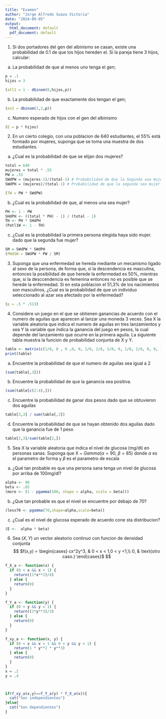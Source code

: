 ```yaml
---
title: "Examen"
author: "Jorge Alfredo Suazo Victoria"
date: "2024-09-05"
output:
  html_document: default
  pdf_document: default
---
```

1. Si dos portadores del gen del albinismo se casan, existe una probabilidad de 0.1 de que los hijos hereden el. Si la pareja tiene 3 hijos, calcular:

a) La probabilidad de que al menos uno tenga el gen;
```r
p = .1
hijos = 3

(atl1 = 1 - dbinom(0,hijos,p))

```
b) La probabilidad de que exactamente dos tengan el gen;
```r
(ex2 = dbinom(2,3,p))
```
c) Numero esperado de hijos con el gen del albinismo
```r
(E = p * hijos)
```

2. En un cierto colegio, con una poblacion de 640 estudiantes, el 55% está formado por mujeres, suponga que se toma una muestra de dos estudiantes.

a) ¿Cual es la probabilidad de que se elijan dos mujeres?
```r
total = 640
mujeres = total * .55
PW = .55
SWdPW = (mujeres-1)/(total-1) # Probabilidad de Que la Segunda sea mujer dado que la primera fue mujer
SWdPH = (mujeres)/(total-1) # Probabilidad de que la segunda sea mujer dado que el primero fue hombre

(TW = PW * SWdPW)
```
b) ¿Cual es la probabilidad de que, al menos una sea mujer?
```r
PH <- 1 - PW  
SHdPH <- ((total * PH) - 1) / (total - 1)
TH <- PH * SHdPH
(Patl1W <- 1 - TH)


```
c) ¿Cual es la probabilidad la primera persona elegida haya sido mujer. dado que la segunda fue mujer?
```r
SM = SWdPW * SWdPH 
(PWdSW = SWdPW * PW / SM)
```
3. Suponga que una enfermedad se hereda mediante un mecanismo ligado al sexo de la persona, de forma que, si la descendencia es masculina, entonces la posibilidad de que herede la enfermedad es 50%, mientras que, si la desccendencia es femenina entonces no es posible que se herede la enfermedad. Si en esta poblacion el 51,3% de los nacimientos son masculinos, ¿Cual es la probabilidad de que un individuo seleccionado al azar sea afectado por la enfermedad?
```r
(p = .5 * .513)
```
4. Considere un juego en el que se obtienen ganancias de acuerdo con el numero de aguilas que aparecen al lanzar una moneda 3 veces. Sea X la variable aleatoria que indica el numero de aguilas en tres lanzamientos y sea Y la variable que indica la ganancia del juego en pesos, la cual depende del lanzamiento que ocurre en la primera aguila. La siguiente tabla muestra la funcion de probabilidad conjunta de X y Y.

```r
table <- matrix(c(1/8, 0 , 0 ,0, 0, 1/8, 2/8, 1/8, 0, 1/8, 1/8, 0, 0, 1/8, 0, 0), byrow = T, nrow = 4)
print(table)
```

a) Encuentre la probabilidad de que el numero de aguilas sea igual a 2
```r
(sum(table[,3]))
```

b) Encuentre la probabilidad de que la ganancia sea positiva.
```r
(sum(table[c(2:4),]))
```

c) Encuentre la probabilidad de ganar dos pesos dado que se obtuvieron dos aguilas
```r
table[3,3] / sum(table[,3])
```
d) Encuentre la probabilidad de que se hayan obtenido dos aguilas dado que la ganancia fue de 1 peso
```r
table[2,3]/sum(table[2,])
```


5. Sea X la variable aleatoria que indica el nivel de glucosa (mg/dl) en personas sanas. Suponga que X ~ $Gamma(\alpha = 90, ~\beta = 85)$ donde $\alpha$ es el parametro de forma y $\beta$ es el parametro de escala

a) ¿Qué tan probable es que una persona sana tenga un nivel de glucosa por arriba de 100mg/dl?
```r
alpha <- 90
beta <- .85
(more <- (1 - pgamma(100, shape = alpha, scale = beta)))
```
b) ¿Que tan probable es que el nivel se encuentre por debajo de 70?
```r
(less70 <- pgamma(70,shape=alpha,scale=beta))
```

c) ¿Cual es el nivel de glucosa esperado de acuerdo cone sta distribucion?
```r
(E <-  alpha * beta)
```

6. Sea $(X, Y)$ un vector aleatorio continuo con funcion de densidad conjunta
$$
$f(x,y) = \begin{cases}
        cx^2y^3, & 0 < x < 1,0 < y <1,\\
        0, &  \text{otro caso.}
        \end{cases}$
$$
```r
f_X_a <- function(x) {
  if (0 < x && x < 1) {
    return((1*x**2)/4)
  } else {
    return(0)
  }
}

f_Y_a <- function(y) {
  if (0 < y && y < 1) {
    return((1*y**3)/3)
  } else {
    return(0)
  }
}

f_xy_a <- function(x, y) {
  if (0 < x && x < 1 && 0 < y && y < 1) {
    return(1 * y**2 * y**3)
  } else {
    return(0)
  }
}
x = .2
y = .4



if(f_xy_a(x,y)==f_Y_a(y) * f_X_a(x)){
  cat("Son independientes")
}else{
  cat("Son dependientes")
}
```

